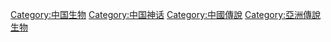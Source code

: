 {{Catnav|頁面分類|历史|傳說|神话|傳說生物}}
{{Catnav|頁面分類|历史|傳說|神话|中国神话}}
{{Catnav|頁面分類|历史|傳說|傳說生物}}


[[Category:中国生物|Category:中国生物]]
[[Category:中国神话|Category:中国神话]]
[[Category:中國傳說|Category:中國傳說]]
[[Category:亞洲傳說生物|Category:亞洲傳說生物]]
